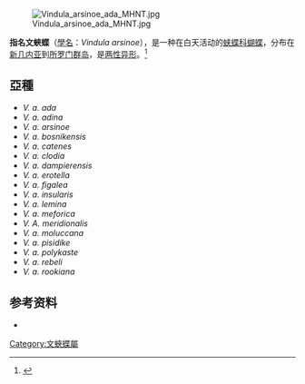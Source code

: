 {{NoteTA
|G1=Butterfly
}}
{{Speciesbox
| name = 指名文蛺蝶
| image = Butterfly vindula arsinoe.jpg
| image_width = 250px
| genus = Vindula
| species = arsinoe
| authority = [[Pieter_Cramer|Cramer]], 1777
| subdivision_ranks = [[亞種|亞種]]
| subdivision =
* 參見內文
}}
[[File:Vindula_arsinoe_ada_MHNT.jpg|thumb]]

'''指名文蛺蝶'''（[[學名|學名]]：''Vindula arsinoe''），是一种在白天活动的[[蛱蝶科|蛱蝶科]][[蝴蝶|蝴蝶]]，分布在[[新几内亚|新几内亚]]到[[所罗门群岛|所罗门群岛]]，是[[两性异形|两性异形]]。<ref>{{Cite web |url=http://www-staff.it.uts.edu.au/~don/larvae/nymp/arsinoe.html |title=Vindula arsinoe (Cramer, 1777) |access-date=2009-09-17 |archive-date=2008-07-28 |archive-url=https://web.archive.org/web/20080728171133/http://www-staff.it.uts.edu.au/~don/larvae/nymp/arsinoe.html |dead-url=no }}</ref>

==亞種==
* ''V. a. ada''
* ''V. a. adina''
* ''V. a. arsinoe''
* ''V. a. bosnikensis''
* ''V. a. catenes''
* ''V. a. clodia''
* ''V. a. dampierensis''
* ''V. a. erotella''
* ''V. a. figalea''
* ''V. a. insularis''
* ''V. a. lemina''
* ''V. a. meforica''
* ''V. A. meridionalis''
* ''V. a. moluccana''
* ''V. a. pisidike''
* ''V. a. polykaste''
* ''V. a. rebeli''
* ''V. a. rookiana''

==参考资料==
* {{cite book  | author = 壽建新, 周堯, 李宇飛 | title = 《世界蝴蝶分類名錄》  | publisher = 陝西科學技術出版社  | year = 2006  | isbn = 7536936761}}
{{reflist}}
{{Taxonbar|from=Q2546998}}

[[Category:文蛺蝶屬|Category:文蛺蝶屬]]


{{biology-stub}}